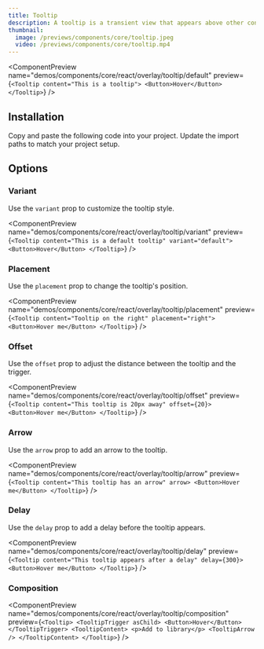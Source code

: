 ```yaml
---
title: Tooltip
description: A tooltip is a transient view that appears above other content on the screen when a user interacts with a control.
thumbnail:
  image: /previews/components/core/tooltip.jpeg
  video: /previews/components/core/tooltip.mp4
---
```


<ComponentPreview
  name="demos/components/core/react/overlay/tooltip/default"
  preview={`<Tooltip content="This is a tooltip">
    <Button>Hover</Button>
</Tooltip>`}
/>

## Installation

<Steps>
  <Step>Copy and paste the following code into your project.</Step>
  <ComponentSource
    name={["components/core/default/react/overlay/tooltip"]}
    extension={["tsx"]}
  />
  <Step>Update the import paths to match your project setup.</Step>
</Steps>

## Options

### Variant

Use the `variant` prop to customize the tooltip style.

<ComponentPreview
  name="demos/components/core/react/overlay/tooltip/variant"
  preview={`<Tooltip content="This is a default tooltip" variant="default">
    <Button>Hover</Button>
</Tooltip>`}
/>

### Placement

Use the `placement` prop to change the tooltip's position.

<ComponentPreview
  name="demos/components/core/react/overlay/tooltip/placement"
  preview={`<Tooltip content="Tooltip on the right" placement="right">
    <Button>Hover me</Button>
</Tooltip>`}
/>

### Offset

Use the `offset` prop to adjust the distance between the tooltip and the trigger.

<ComponentPreview
  name="demos/components/core/react/overlay/tooltip/offset"
  preview={`<Tooltip content="This tooltip is 20px away" offset={20}>
    <Button>Hover me</Button>
</Tooltip>`}
/>

### Arrow

Use the `arrow` prop to add an arrow to the tooltip.

<ComponentPreview
  name="demos/components/core/react/overlay/tooltip/arrow"
  preview={`<Tooltip content="This tooltip has an arrow" arrow>
    <Button>Hover me</Button>
</Tooltip>`}
/>

### Delay

Use the `delay` prop to add a delay before the tooltip appears.

<ComponentPreview
  name="demos/components/core/react/overlay/tooltip/delay"
  preview={`<Tooltip content="This tooltip appears after a delay" delay={300}>
    <Button>Hover me</Button>
</Tooltip>`}
/>

### Composition

<ComponentPreview name="demos/components/core/react/overlay/tooltip/composition" 
preview={`<Tooltip>
    <TooltipTrigger asChild>
      <Button>Hover</Button>
    </TooltipTrigger>
    <TooltipContent>
        <p>Add to library</p>
        <TooltipArrow />
    </TooltipContent>
</Tooltip>`} />